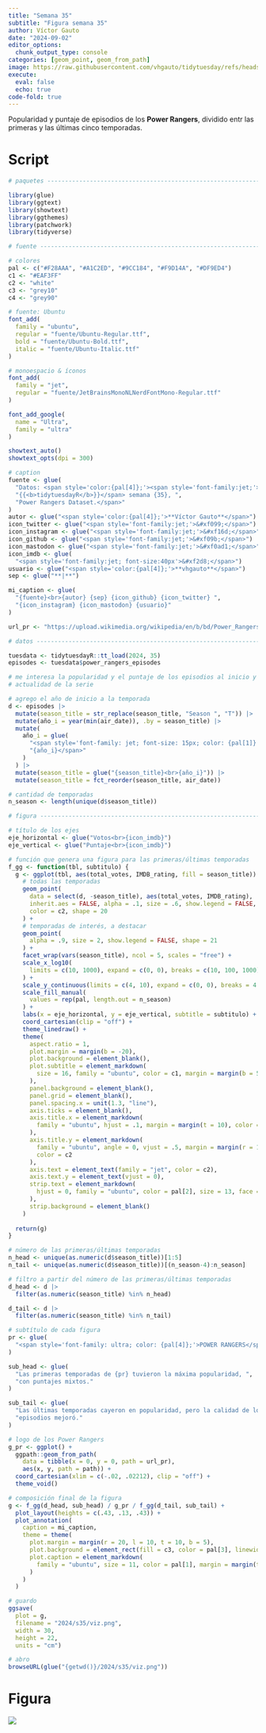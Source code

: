 ```yaml
---
title: "Semana 35"
subtitle: "Figura semana 35"
author: Víctor Gauto
date: "2024-09-02"
editor_options:
  chunk_output_type: console
categories: [geom_point, geom_from_path]
image: https://raw.githubusercontent.com/vhgauto/tidytuesday/refs/heads/main/2024/s35/viz.png
execute:
  eval: false
  echo: true
code-fold: true
---
```


Popularidad y puntaje de episodios de los <b>Power Rangers</b>, dividido entr las primeras y las últimas cinco temporadas.

# Script

```r

# paquetes ----------------------------------------------------------------

library(glue)
library(ggtext)
library(showtext)
library(ggthemes)
library(patchwork)
library(tidyverse)

# fuente ------------------------------------------------------------------

# colores
pal <- c("#F28AAA", "#A1C2ED", "#9CC184", "#F9D14A", "#DF9ED4")
c1 <- "#EAF3FF"
c2 <- "white"
c3 <- "grey10"
c4 <- "grey90"

# fuente: Ubuntu
font_add(
  family = "ubuntu", 
  regular = "fuente/Ubuntu-Regular.ttf",
  bold = "fuente/Ubuntu-Bold.ttf",
  italic = "fuente/Ubuntu-Italic.ttf"
)

# monoespacio & íconos
font_add(
  family = "jet", 
  regular = "fuente/JetBrainsMonoNLNerdFontMono-Regular.ttf"
)

font_add_google(
  name = "Ultra",
  family = "ultra"
)

showtext_auto()
showtext_opts(dpi = 300)

# caption
fuente <- glue(
  "Datos: <span style='color:{pal[4]};'><span style='font-family:jet;'>",
  "{{<b>tidytuesdayR</b>}}</span> semana {35}, ",
  "Power Rangers Dataset.</span>"
)
autor <- glue("<span style='color:{pal[4]};'>**Víctor Gauto**</span>")
icon_twitter <- glue("<span style='font-family:jet;'>&#xf099;</span>")
icon_instagram <- glue("<span style='font-family:jet;'>&#xf16d;</span>")
icon_github <- glue("<span style='font-family:jet;'>&#xf09b;</span>")
icon_mastodon <- glue("<span style='font-family:jet;'>&#xf0ad1;</span>")
icon_imdb <- glue(
  "<span style='font-family:jet; font-size:40px'>&#xf2d8;</span>")
usuario <- glue("<span style='color:{pal[4]};'>**vhgauto**</span>")
sep <- glue("**|**")

mi_caption <- glue(
  "{fuente}<br>{autor} {sep} {icon_github} {icon_twitter} ",
  "{icon_instagram} {icon_mastodon} {usuario}"
)

url_pr <- "https://upload.wikimedia.org/wikipedia/en/b/bd/Power_Rangers_Logo.webp"

# datos -------------------------------------------------------------------

tuesdata <- tidytuesdayR::tt_load(2024, 35)
episodes <- tuesdata$power_rangers_episodes

# me interesa la popularidad y el puntaje de los episodios al inicio y en la 
# actualidad de la serie

# agrego el año de inicio a la temporada
d <- episodes |> 
  mutate(season_title = str_replace(season_title, "Season ", "T")) |> 
  mutate(año_i = year(min(air_date)), .by = season_title) |> 
  mutate(
    año_i = glue(
      "<span style='font-family: jet; font-size: 15px; color: {pal[1]}'>",
      "{año_i}</span>"
    )
  ) |> 
  mutate(season_title = glue("{season_title}<br>{año_i}")) |> 
  mutate(season_title = fct_reorder(season_title, air_date))

# cantidad de temporadas
n_season <- length(unique(d$season_title))

# figura ------------------------------------------------------------------

# título de los ejes
eje_horizontal <- glue("Votos<br>{icon_imdb}")
eje_vertical <- glue("Puntaje<br>{icon_imdb}")

# función que genera una figura para las primeras/últimas temporadas
f_gg <- function(tbl, subtitulo) {
  g <- ggplot(tbl, aes(total_votes, IMDB_rating, fill = season_title)) +
    # todas las temporadas
    geom_point(
      data = select(d, -season_title), aes(total_votes, IMDB_rating),
      inherit.aes = FALSE, alpha = .1, size = .6, show.legend = FALSE,
      color = c2, shape = 20
    ) +
    # temporadas de interés, a destacar
    geom_point(
      alpha = .9, size = 2, show.legend = FALSE, shape = 21
    ) +
    facet_wrap(vars(season_title), ncol = 5, scales = "free") +
    scale_x_log10(
      limits = c(10, 1000), expand = c(0, 0), breaks = c(10, 100, 1000)
    ) +
    scale_y_continuous(limits = c(4, 10), expand = c(0, 0), breaks = 4:10) +
    scale_fill_manual(
      values = rep(pal, length.out = n_season)
    ) +
    labs(x = eje_horizontal, y = eje_vertical, subtitle = subtitulo) +
    coord_cartesian(clip = "off") +
    theme_linedraw() +
    theme(
      aspect.ratio = 1,
      plot.margin = margin(b = -20),
      plot.background = element_blank(),
      plot.subtitle = element_markdown(
        size = 16, family = "ubuntu", color = c1, margin = margin(b = 5, t = 20)
      ),
      panel.background = element_blank(),
      panel.grid = element_blank(),
      panel.spacing.x = unit(1.3, "line"),
      axis.ticks = element_blank(),
      axis.title.x = element_markdown(
        family = "ubuntu", hjust = .1, margin = margin(t = 10), color = c2
      ),
      axis.title.y = element_markdown(
        family = "ubuntu", angle = 0, vjust = .5, margin = margin(r = 10),
        color = c2
      ),
      axis.text = element_text(family = "jet", color = c2),
      axis.text.y = element_text(vjust = 0),
      strip.text = element_markdown(
        hjust = 0, family = "ubuntu", color = pal[2], size = 13, face = "bold"
      ),
      strip.background = element_blank()
    )
  
  return(g)
}

# número de las primeras/últimas temporadas
n_head <- unique(as.numeric(d$season_title))[1:5]
n_tail <- unique(as.numeric(d$season_title))[(n_season-4):n_season]

# filtro a partir del número de las primeras/últimas temporadas
d_head <- d |> 
  filter(as.numeric(season_title) %in% n_head)

d_tail <- d |> 
  filter(as.numeric(season_title) %in% n_tail)

# subtítulo de cada figura
pr <- glue(
  "<span style='font-family: ultra; color: {pal[4]};'>POWER RANGERS</span>"
)

sub_head <- glue(
  "Las primeras temporadas de {pr} tuvieron la máxima popularidad, ",
  "con puntajes mixtos."
)

sub_tail <- glue(
  "Las últimas temporadas cayeron en popularidad, pero la calidad de los ",
  "episodios mejoró."
)

# logo de los Power Rangers
g_pr <- ggplot() +
  ggpath::geom_from_path(
    data = tibble(x = 0, y = 0, path = url_pr),
    aes(x, y, path = path)) +
  coord_cartesian(xlim = c(-.02, .02212), clip = "off") +
  theme_void()

# composición final de la figura
g <- f_gg(d_head, sub_head) / g_pr / f_gg(d_tail, sub_tail) +
  plot_layout(heights = c(.43, .13, .43)) +
  plot_annotation(
    caption = mi_caption,
    theme = theme(
      plot.margin = margin(r = 20, l = 10, t = 10, b = 5),
      plot.background = element_rect(fill = c3, color = pal[3], linewidth = 3),
      plot.caption = element_markdown(
        family = "ubuntu", size = 11, color = pal[1], margin = margin(t = -20)
      )
    )
  )

# guardo
ggsave(
  plot = g,
  filename = "2024/s35/viz.png",
  width = 30,
  height = 22,
  units = "cm")

# abro
browseURL(glue("{getwd()}/2024/s35/viz.png"))

```

# Figura

![](https://raw.githubusercontent.com/vhgauto/tidytuesday/refs/heads/main/2024/s35/viz.png)


